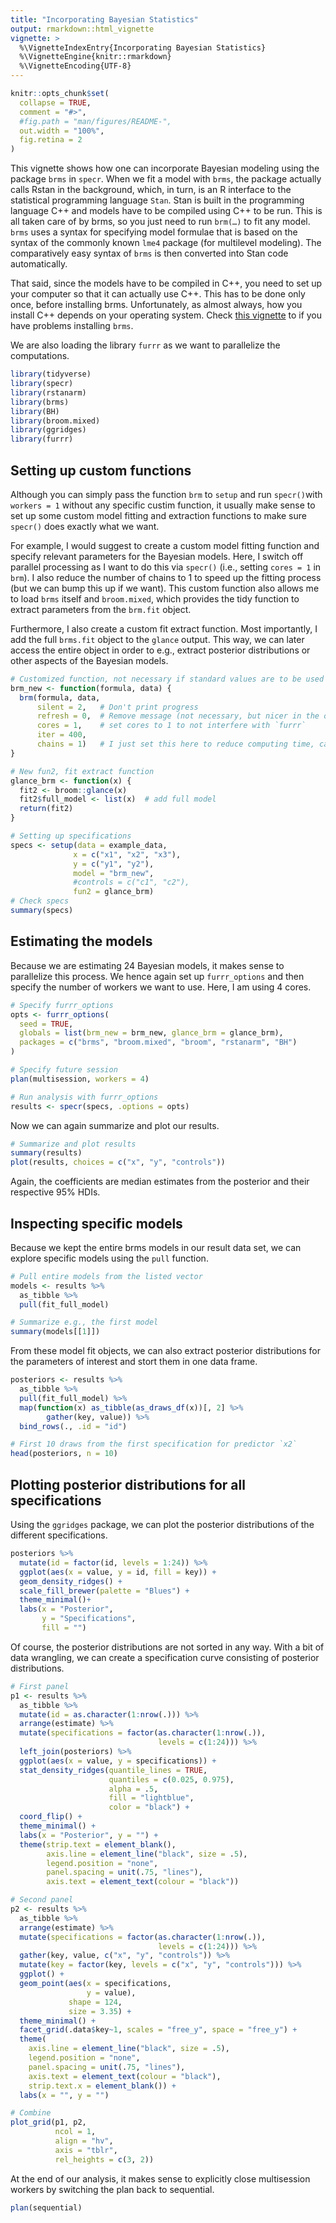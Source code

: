 ```yaml
---
title: "Incorporating Bayesian Statistics"
output: rmarkdown::html_vignette
vignette: >
  %\VignetteIndexEntry{Incorporating Bayesian Statistics}
  %\VignetteEngine{knitr::rmarkdown}
  %\VignetteEncoding{UTF-8}
---
```


```r
knitr::opts_chunk$set(
  collapse = TRUE,
  comment = "#>",
  #fig.path = "man/figures/README-",
  out.width = "100%",
  fig.retina = 2
)
```

This vignette shows how one can incorporate Bayesian modeling using the package `brms` in `specr`. When we fit a model with `brms`, the package actually calls Rstan in the background, which, in turn, is an R interface to the statistical programming language `Stan`. Stan is built in the programming language C++ and models have to be compiled using C++ to be run. This is all taken care of by brms, so you just need to run `brm(…)` to fit any model. `brms` uses a syntax for specifying model formulae that is based on the syntax of the commonly known `lme4` package (for multilevel modeling). The comparatively easy syntax of `brms` is then converted into Stan code automatically.

That said, since the models have to be compiled in C++, you need to set up your computer so that it can actually use C++. This has to be done only once, before installing brms. Unfortunately, as almost always, how you install C++ depends on your operating system. Check [this vignette](https://github.com/masurp/workshop_bayes/blob/main/exercises/Exercise_02.md) to if you have problems installing `brms`. 

We are also loading the library `furrr` as we want to parallelize the computations.


```r
library(tidyverse)
library(specr)
library(rstanarm)
library(brms)
library(BH)
library(broom.mixed)
library(ggridges)
library(furrr)
```


## Setting up custom functions

Although you can simply pass the function `brm` to `setup` and run `specr()`with `workers = 1` without any specific custim function, it usually make sense to set up some custom model fitting and extraction functions to make sure `specr()` does exactly what we want. 

For example, I would suggest to create a custom model fitting function and specify relevant parameters for the Bayesian models. Here, I switch off parallel processing as I want to do this via `specr()` (i.e., setting `cores = 1` in `brm`). I also reduce the number of chains to 1 to speed up the fitting process (but we can bump this up if we want). This custom function also allows me to load `brms` itself and `broom.mixed`, which provides the tidy function to extract parameters from the `brm.fit` object. 

Furthermore, I also create a custom fit extract function. Most importantly, I add the full `brms.fit` object to the `glance` output. This way, we can later access the entire object in order to e.g., extract posterior distributions or other aspects of the Bayesian models. 

```r
# Customized function, not necessary if standard values are to be used
brm_new <- function(formula, data) {
  brm(formula, data,
      silent = 2,   # Don't print progress
      refresh = 0,  # Remove message (not necessary, but nicer in the output)
      cores = 1,    # set cores to 1 to not interfere with `furrr`
      iter = 400,
      chains = 1)   # I just set this here to reduce computing time, can be higher, of course
}

# New fun2, fit extract function
glance_brm <- function(x) {
  fit2 <- broom::glance(x)
  fit2$full_model <- list(x)  # add full model
  return(fit2)
}

# Setting up specifications
specs <- setup(data = example_data,
              x = c("x1", "x2", "x3"),
              y = c("y1", "y2"),
              model = "brm_new",
              #controls = c("c1", "c2"),
              fun2 = glance_brm)
# Check specs
summary(specs)
```


## Estimating the models

Because we are estimating 24 Bayesian models, it makes sense to parallelize this process. We hence again set up `furrr_options` and then specify the number of workers we want to use. Here, I am using 4 cores. 

```r
# Specify furrr_options
opts <- furrr_options(
  seed = TRUE,
  globals = list(brm_new = brm_new, glance_brm = glance_brm),
  packages = c("brms", "broom.mixed", "broom", "rstanarm", "BH")
)

# Specify future session
plan(multisession, workers = 4)

# Run analysis with furrr_options
results <- specr(specs, .options = opts)
```

Now we can again summarize and plot our results.

```r
# Summarize and plot results
summary(results)
plot(results, choices = c("x", "y", "controls"))
```

Again, the coefficients are median estimates from the posterior and their respective 95% HDIs.

## Inspecting specific models

Because we kept the entire brms models in our result data set, we can explore specific models using the `pull` function. 

```r
# Pull entire models from the listed vector
models <- results %>%
  as_tibble %>%
  pull(fit_full_model)

# Summarize e.g., the first model
summary(models[[1]])
```

From these model fit objects, we can also extract posterior distributions for the parameters of interest and stort them in one data frame.

```r
posteriors <- results %>%
  as_tibble %>%
  pull(fit_full_model) %>%
  map(function(x) as_tibble(as_draws_df(x))[, 2] %>% 
        gather(key, value)) %>%
  bind_rows(., .id = "id")

# First 10 draws from the first specification for predictor `x2`
head(posteriors, n = 10)
```


## Plotting posterior distributions for all specifications

Using the `ggridges` package, we can plot the posterior distributions of the different specifications. 

```r
posteriors %>%
  mutate(id = factor(id, levels = 1:24)) %>%
  ggplot(aes(x = value, y = id, fill = key)) +
  geom_density_ridges() +
  scale_fill_brewer(palette = "Blues") +
  theme_minimal()+
  labs(x = "Posterior", 
       y = "Specifications", 
       fill = "")
```

Of course, the posterior distributions are not sorted in any way. With a bit of data wrangling, we can create a specification curve consisting of posterior distributions. 

```r
# First panel
p1 <- results %>%
  as_tibble %>%
  mutate(id = as.character(1:nrow(.))) %>%
  arrange(estimate) %>%
  mutate(specifications = factor(as.character(1:nrow(.)), 
                                 levels = c(1:24))) %>%
  left_join(posteriors) %>%
  ggplot(aes(x = value, y = specifications)) +
  stat_density_ridges(quantile_lines = TRUE, 
                      quantiles = c(0.025, 0.975), 
                      alpha = .5,
                      fill = "lightblue", 
                      color = "black") +
  coord_flip() +
  theme_minimal() +
  labs(x = "Posterior", y = "") +
  theme(strip.text = element_blank(),
        axis.line = element_line("black", size = .5),
        legend.position = "none",
        panel.spacing = unit(.75, "lines"),
        axis.text = element_text(colour = "black"))

# Second panel
p2 <- results %>%
  as_tibble %>%
  arrange(estimate) %>%
  mutate(specifications = factor(as.character(1:nrow(.)), 
                                 levels = c(1:24))) %>%
  gather(key, value, c("x", "y", "controls")) %>%
  mutate(key = factor(key, levels = c("x", "y", "controls"))) %>%
  ggplot() +
  geom_point(aes(x = specifications,
                 y = value),
             shape = 124,
             size = 3.35) +
  theme_minimal() +
  facet_grid(.data$key~1, scales = "free_y", space = "free_y") +
  theme(
    axis.line = element_line("black", size = .5),
    legend.position = "none",
    panel.spacing = unit(.75, "lines"),
    axis.text = element_text(colour = "black"),
    strip.text.x = element_blank()) +
  labs(x = "", y = "")

# Combine
plot_grid(p1, p2,
          ncol = 1,           
          align = "hv",            
          axis = "tblr",            
          rel_heights = c(3, 2))
```

At the end of our analysis, it makes sense to explicitly close multisession workers by switching the plan back to sequential. 

```r
plan(sequential)
```

